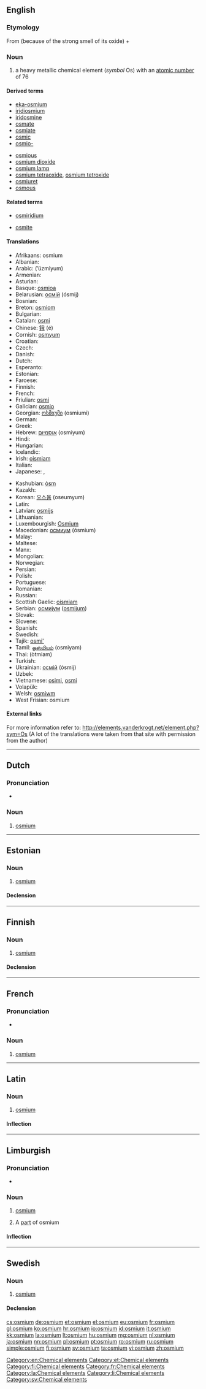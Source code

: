 {{also|Osmium}}
==English==
{{elements|Os|rhenium|Re|iridium|Ir}}

===Etymology===
From {{etyl|grc}} {{term|ὀσμή||smell|lang=grc}} (because of the strong smell of its oxide) + {{term|-ium}}

===Noun===
{{en-noun|-}}
{{wikipedia}}

# a heavy metallic chemical element (''symbol'' Os) with an [[atomic number]] of 76

====Derived terms====
{{der-top}}
* [[eka-osmium]]
* [[iridiosmium]]
* [[iridosmine]]
* [[osmate]]
* [[osmiate]]
* [[osmic]]
* [[osmio-]]
{{der-mid}}
* [[osmious]]
* [[osmium dioxide]]
* [[osmium lamp]]
* [[osmium tetraoxide]], [[osmium tetroxide]]
* [[osmiuret]]
* [[osmous]]
{{der-bottom}}

====Related terms====
{{rel-top}}
* [[osmiridium]]
{{rel-mid}}
* [[osmite]]
{{rel-bottom}}

====Translations====
{{trans-top|chemical element}}
* Afrikaans: osmium
* Albanian: {{t-|sq|osmium|xs=Albanian}}
* Arabic: {{Arab|[[ازميوم]]}} (’úzmiyum) {{m}}
* Armenian: {{t-|hy|օսմիում|tr=ōsmium}}
* Asturian: {{t-|ast|osmiu|m}}
* Basque: [[osmioa]]
* Belarusian: [[осмiй]] (ósmij) {{m}}
* Bosnian: {{t-|bs|osmij}}
* Breton: [[osmiom]]
* Bulgarian: {{t-|bg|осмий|m|tr=ósmij}}
* Catalan: [[osmi]]
* Chinese: [[鋨]] (é)
* Cornish: [[osmyum]]
* Croatian: {{t+|hr|osmij}}
* Czech: {{t+|cs|osmium}}
* Danish: {{t-|da|osmium}}
* Dutch: {{t+|nl|osmium|n}}
* Esperanto: {{t-|eo|osmio|xs=Esperanto}}
* Estonian: {{t+|et|osmium}}
* Faroese: {{t-|fo|osmium|xs=Faroese}}
* Finnish: {{t+|fi|osmium}}
* French: {{t+|fr|osmium|m}}
* Friulian: [[osmi]]
* Galician: [[osmio]]
* Georgian: [[ოსმიუმი]] (osmiumi)
* German: {{t+|de|Osmium|n}}
* Greek: {{t+|el|όσμιο|n|tr=ósmio}}
* Hebrew: [[אוסמיום]] (osmiyum)
* Hindi: {{t|hi|गुर्वातु|tr=gurvaatu|sc=Deva}}
* Hungarian: {{t+|hu|ozmium}}
* Icelandic: {{t+|is|osmín}}
* Irish: [[oismiam]]
* Italian: {{t+|it|osmio|m}}
* Japanese: {{t+|ja|オスミウム|tr=osumiumu}}, {{t|ja|鋨 |sc=Jpan}}
{{trans-mid}}
* Kashubian: [[òsm]]
* Kazakh: {{t-|kk|осмий|tr=osmii|sc=Cyrl|xs=Kazakh}}
* Korean: [[오스뮴]] (oseumyum)
* Latin: {{t+|la|osmium}}
* Latvian: [[osmijs]]
* Lithuanian: {{t+|lt|osmis|xs=Lithuanian}}
* Luxembourgish: [[Osmium]]
* Macedonian: [[осмиум]] (ósmium) {{m}}
* Malay: {{t-|ms|osmium|xs=Malay}}
* Maltese: {{t-|mt|osmju|m}}
* Manx: {{t-|gv|osmium}}
* Mongolian: {{t-|mn|осми|tr=osmi|sc=Cyrl|xs=Mongolian}}
* Norwegian: {{t-|no|osmium}}
* Persian: {{t|fa|اسمیم|tr=osmiom|sc=fa-Arab}}
* Polish: {{t+|pl|osm|m}}
* Portuguese: {{t+|pt|ósmio|m}}
* Romanian: {{t+|ro|osmiu|n}}
* Russian: {{t+|ru|осмий|m|tr=ósmij}}
* Scottish Gaelic: [[oismiam]]
* Serbian: [[осмиjум]] ([[osmijum]]) {{m}}
* Slovak: {{t-|sk|osmium}}
* Slovene: {{t+|sl|osmij}}
* Spanish: {{t+|es|osmio|m}}
* Swedish: {{t+|sv|osmium|n}}
* Tajik: [[osmi']]
* Tamil: [[ஒஸ்மியம்]] (osmiyam)
* Thai: {{Thai|[[ออสเมียม]]}} (òtmiam)
* Turkish: {{t+|tr|osmiyum}}
* Ukrainian: [[осмiй]] (ósmij) {{m}}
* Uzbek: {{t-|uz|осмий|tr=osmiy|sc=Cyrl|xs=Uzbek}}
* Vietnamese: [[osimi]], [[osmi]]
* Volapük: {{t+|vo|losmin|xs=Volapük}}
* Welsh: [[osmiwm]]
* West Frisian: osmium
{{trans-bottom}}

====External links====
For more information refer to:
http://elements.vanderkrogt.net/element.php?sym=Os
(A lot of the translations were taken from that site with permission from the author)

[[Category:en:Chemical elements]]

----

==Dutch==
{{wikipedia|lang=nl}}
{{elements|Os|renium|Re|iridium|Ir|lang=nl}}

===Pronunciation===
* {{audio|Nl-osmium.ogg|Audio}}

===Noun===
{{nl-noun|n|-|-}}

# [[#English|osmium]]

----

==Estonian==

===Noun===
{{et-noun|osmiumi|osmiumi|par2=osmiumit}}

# [[#English|osmium]]

====Declension====
{{et-decl-seminar|osmium}}
{{et-decl-redel|osmium}}

[[Category:et:Chemical elements]]

----

==Finnish==
{{wikipedia|lang=fi}}

===Noun===
{{fi-noun}}

# [[#English|osmium]]

====Declension====
{{fi-decl-risti|osmium|i=0}}

[[Category:fi:Chemical elements]]

----

==French==
{{wikipedia|lang=fr}}

===Pronunciation===
* {{IPA|/ɔs.mjɔm/|lang=fr}}

===Noun===
{{fr-noun-unc|m}}

# [[#English|osmium]]

[[Category:fr:Chemical elements]]

----

==Latin==
{{wikipedia|lang=la}}

===Noun===
{{la-noun|osmium|osmii|osmiī|n|second}}

# [[#English|osmium]]

====Inflection====
{{la-decl-2nd-N|osmi}}

[[Category:la:Chemical elements]]

----

==Limburgish==

===Pronunciation===
* {{IPA|[ˈo˧zɱɔ˧m]|lang=li}}

===Noun===
{{li-noun|g=n}}

# {{uncountable|lang=li}} [[osmium#English|osmium]]
# A [[part]] of osmium

====Inflection====
{{li-decl-noun-um|osmi}}

[[Category:li:Chemical elements]]

----

==Swedish==
{{wikipedia|lang=sv}}

===Noun===
{{sv-noun|g=n}}

# [[#English|osmium]]

====Declension====
{{sv-noun-unc-irreg-n|2=osmiumet}}

[[Category:sv:Chemical elements]]

[[cs:osmium]]
[[de:osmium]]
[[et:osmium]]
[[el:osmium]]
[[eu:osmium]]
[[fr:osmium]]
[[gl:osmium]]
[[ko:osmium]]
[[hr:osmium]]
[[io:osmium]]
[[id:osmium]]
[[it:osmium]]
[[kk:osmium]]
[[la:osmium]]
[[lt:osmium]]
[[hu:osmium]]
[[mg:osmium]]
[[nl:osmium]]
[[ja:osmium]]
[[nn:osmium]]
[[pl:osmium]]
[[pt:osmium]]
[[ro:osmium]]
[[ru:osmium]]
[[simple:osmium]]
[[fi:osmium]]
[[sv:osmium]]
[[ta:osmium]]
[[vi:osmium]]
[[zh:osmium]]